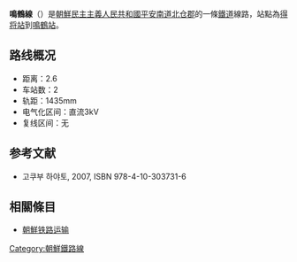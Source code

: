 '''鳴鶴線'''（{{kor|名=北|諺=명학선|漢=鳴鶴線|羅=Myŏnghak sŏn|f=y}}）是[[朝鮮民主主義人民共和國|朝鮮民主主義人民共和國]][[平安南道|平安南道]][[北仓郡|北仓郡]]的一條[[鐵道|鐵道]]線路，站點為[[得将站|得将站]]到[[鳴鶴站_(平安南道)|鳴鶴站]]。

==路线概况==
*距离：2.6
*车站数：2
*轨距：1435mm
*电气化区间：直流3kV
*复线区间：无

==参考文献==
* 고쿠부 하야토{{lang|ja|(国分隼人), 《将軍様の鉄道 北朝鮮鉄道事情》, 新潮社}}, 2007, ISBN 978-4-10-303731-6

==相關條目==
* [[朝鮮铁路运输|朝鮮铁路运输]]

{{朝鮮鐵路線}}
{{鳴鶴線}}

[[Category:朝鮮鐵路線|Category:朝鮮鐵路線]]
